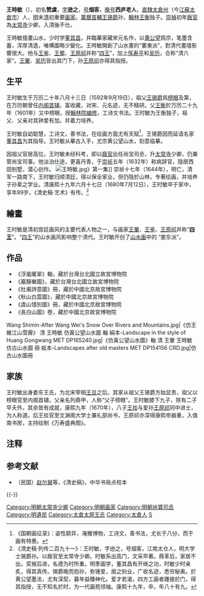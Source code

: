 {{Otheruses|other=名为王时敏的其他人物|王可學}}
{{Otheruses|other=名为王时敏的其他人物|王其勤}}
{{Otheruses|other=名为王逊之的其他人物|王逊之}}
{{明清人物信息框
| 姓名 = 王時敏
| 原名 =
| 圖片名稱= 王时敏.jpg
| 圖片大小 = 200px
| 圖片說明 = 王时敏二十五岁小像，[[曾鲸|曾鲸]]绘，[[顾秉谦|顾秉谦]]题款，<br>现藏[[天津市艺术博物馆|天津市艺术博物馆]]
| 最高職務 = 太常寺少卿
| 國家 = 大明
| 爵位 =
| 籍貫 = [[南直隸|直隸]][[太倉縣|太倉縣]]
| 族裔 = 漢族
| 旗籍 =
| 字號 = 字逊之，号烟客，晚号西庐老人
| 諡號 =
| 出生日期 = 明[[萬曆|萬曆]]二十年（1592年）
| 出生地點 = [[南直隸|直隸]][[太倉縣|太倉縣]]
| 逝世日期 = 清[[康熙|康熙]]十九年（1680年）
| 逝世地點 = [[江蘇|江蘇]][[太倉縣|太倉縣]]
| 墓葬 =
| 配偶 =
| 親屬 =
| 出身 =
| 經歷 =
| 著作 =
}}

'''王時敏'''（{{bd|1592年||1680年||Wang}}），初名'''赞虞'''，[[表字|字]]'''逊之'''，[[号|号]]'''烟客'''，[[晚号|晚号]]'''西庐老人'''，[[南直隸|直隸]][[太倉州|太倉州]]（今[[江蘇|江蘇]][[太倉市|太倉市]]）人，[[明|明]]末[[清|清]]初重要[[画家|画家]]。[[萬曆|萬曆]][[首輔|首輔]][[王锡爵|王锡爵]]孙，[[翰林|翰林]][[王衡_(萬曆進士)|王衡]]独子。[[崇禎|崇禎]]初年[[廕官|廕官]]為[[太常寺|太常寺]]少卿，入清後不仕。

王時敏擅畫山水，少时学[[董其昌|董其昌]]，并臨摹家藏宋元名作，以[[黄公望|黄公望]]爲宗，笔墨含蓄，浑厚清逸，唯構圖略少變化。王時敏開創了山水畫的“婁東派”，對清代畫壇影響很大。他与[[王鉴|王鉴]]、[[王翚|王翚]]、[[王原祁|王原祁]]并称“[[四王|四王]]”，加上[[恽寿平|恽寿平]]和[[吴历|吴历]]，合称“清六家”。[[王翬|王翬]]、[[吴历|吴历]]皆出其门下，孙[[王原祁|王原祁]]亦得其指授。

==生平==
王时敏生于万历二十年八月十三日（1592年9月19日），祖父[[王锡爵|王锡爵]]爲[[榜眼|榜眼]]及第，在万历朝曾任[[明朝内阁|内阁]][[首辅|首辅]]，富收藏，对宋、元名迹，无不精研。父[[王衡_(萬曆進士)|王衡]]於万历二十九年（1601年）又中榜眼，授[[翰林院|翰林院]][[编修|编修]]，工诗文书法。王时敏为王衡独子，祖父、父亲对其钟爱有加，并着力培养。

王时敏自幼聪慧，工诗文，善书法，在绘画方面尤有天赋<ref>《国朝画征录》：姿性颖异，淹雅博物，工诗文，善书法，尤长于八分，而于画有特惠。</ref>，王锡爵因而延请名家[[董其昌|董其昌]]为其指导。王时敏从摹古入手，尤宗黄公望山水，刻意临摹。

因祖父官居高位，王时敏未经科考，即以[[廕官|廕官]]出任尚宝司丞，升[[太常寺|太常寺]]少卿，仍兼管尚宝司事。他淡泊仕途，更喜丹青，于[[崇祯|崇祯]]五年（1632年）称病辞官，隐居西田别墅，潜心创作。
[[File:王時敏.jpg|thumb]]》第一集]]
崇祯十七年（1644年），明亡，清军一路南下，王时敏归顺清廷，得以保全家业，但仍隐於山林，专著绘画，并培养子孙辈之学业。清康熙十九年六月十七日（1680年7月12日），王时敏卒于家中，享年89岁。《清史稿·艺术》有传。<ref>《清史稿·列传二百九十一》：王时敏，字逊之，号烟客，江南太仓人，明大学士锡爵孙。以廕官至太常寺少卿。时敏系出高门，文采早著。鼎革后，家居不出，奖掖后进，名德为时所重。明季画学，董其昌有开继之功，时敏少时亲炙，得其真传。锡爵晚而抱孙，弥锺爱，居之别业，广收名迹，悉穷秘奥。於黄公望墨法，尤有深契，暮年益臻神化。爱才若渴，四方工画者踵接於门，得其指授，无不知名於时，为一代画苑领袖。康熙十九年，卒，年八十有九。</ref>

==繪畫==
王时敏是清初宫廷画风的主要代表人物之一，与画家[[王翬|王翬]]、[[王鉴|王鉴]]、[[王原祁|王原祁]]并称“'''[[四王|四王]]'''”。“[[四王|四王]]”的山水画风影响整个清代。王时敏开创了[[山水画|山水画]]中的 “娄东派”。

== 作品 ==
*《浮嵐暖翠》軸，藏於台灣台北國立故宮博物院
*《巖靜樂圖》，藏於台灣台北國立故宮博物院
*《杜甫詩意圖》冊，藏於中國北京故宮博物院
*《秋山白雲圖》，藏於中國北京故宮博物院
*《虞山惜別圖》冊，藏於中國北京故宮博物院
*《長白山圖》卷，藏於中國北京故宮博物院
<gallery>
Wang Shimin-After Wang Wei's Snow Over Rivers and Mountains.jpg|《仿王維江山雪霽》
清 王時敏 仿黃公望山水圖 軸 絹本-Landscape in the style of Huang Gongwang MET DP165240.jpg|《仿黃公望山水圖》軸
清 王翬 王時敏 仿古山水圖 冊 紙本-Landscapes after old masters MET DP154156 CRD.jpg|仿古山水圖冊
</gallery>

==家族==
王时敏出身娄东王氏，为北宋宰相[[王旦|王旦]]之后。其家从祖父王锡爵方始显贵，祖父以榜眼官至内阁首辅，父亲名列鼎甲，人称“父子榜眼”。王时敏膝下九子，除有二子早夭外，其余皆有成就，康熙九年（1670年），八子[[王掞|王掞]]与爱孙[[王原祁|王原祁]]同中进士，为人称道。后王掞官至文渊阁大学士兼礼部尚书，王原祁亦深得康熙帝器重，入值南书房，主持绘制《万寿盛典图》。

==注释==
{{reflist}}

==参考文献==
*（民国）[[赵尔巽|赵尔巽]]等，《清史稿》，中华书局点校本

{{-}}
{{四王}}
{{太倉王錫爵家族}}
{{Authority control}}
{{DEFAULTSORT:Wang王}}

[[Category:明朝太常寺少卿|Category:明朝太常寺少卿]]
[[Category:明朝画家|Category:明朝画家]]
[[Category:明朝尚寶司丞|Category:明朝尚寶司丞]]
[[Category:明遺民|Category:明遺民]]
[[Category:太倉太原王氏|Category:太倉太原王氏]]
[[Category:太倉人|Category:太倉人]]
[[Category:王姓|S]]